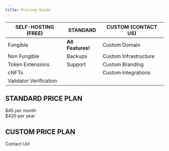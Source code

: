 ```yaml
---
title: Pricing Guide
---
```



| **SELF-HOSTING (FREE)** | **STANDARD**             | **CUSTOM (CONTACT US)** |
|-------------------------|--------------------------|-------------------------|
|   Fungible              |  **All Features!**       |  Custom Domain          |     
|   Non Fungible          |  Backups                 |  Custom Infrastructure  |     
|   Token Extensions      |  Support                 |  Custom Branding        |     
|   cNFTs                 |                          | Custom Integrations     |     
|   Validator Verification|                          |                         |

## STANDARD PRICE PLAN

<LinkButton href="https://spherepay.co/pay/paymentLink_7d35cc338805461584b3e96c7a164498" variant="primary" icon="external" iconPlacement="end"> $45 per month </LinkButton>
<br />
<LinkButton href="https://spherepay.co/pay/paymentLink_1abada92ef92412181f2e992ca092d27" variant="primary" icon="external" iconPlacement="end"> $420 per year  </LinkButton> <Badge text="22% OFF!" size="large" variant="success" />

## CUSTOM PRICE PLAN
<LinkButton href="https://docs.google.com/forms/d/e/1FAIpQLScuPDSQpjQYcXfdYlzF9NW7RGP6C69fL6GhDnSYOwCF5KnJMA/viewform?usp=preview" variant="primary" icon="external" iconPlacement="end"> Contact Us! </LinkButton>